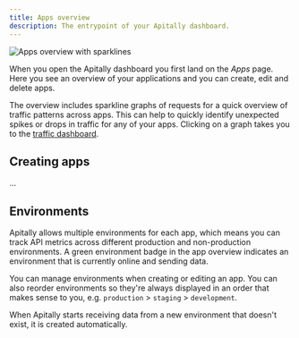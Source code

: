 ```yaml
---
title: Apps overview
description: The entrypoint of your Apitally dashboard.
---
```


<Card>
  <div style={{ margin: "-1.25rem -1.5rem" }}>
    <img src="https://assets.apitally.io/docs/apps.png" alt="Apps overview with sparklines" />
  </div>
</Card>


When you open the Apitally dashboard you first land on the *Apps* page.
Here you see an overview of your applications and you can create, edit and delete apps.

The overview includes sparkline graphs of requests for a quick overview of traffic patterns across apps.
This can help to quickly identify unexpected spikes or drops in traffic for any of your apps.
Clicking on a graph takes you to the [traffic dashboard](/features/traffic-dashboard).

## Creating apps

...

## Environments

Apitally allows multiple environments for each app, which means you can track API metrics across different production and non-production environments.
A green environment badge in the app overview indicates an environment that is currently online and sending data.

You can manage environments when creating or editing an app. You can also reorder environments so they're always displayed in an order that makes sense to you, e.g. `production` > `staging` > `development`.

When Apitally starts receiving data from a new environment that doesn't exist, it is created automatically.
